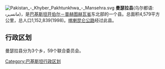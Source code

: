 [[File:Pakistan_-_Khyber_Pakhtunkhwa_-_Mansehra.svg|right]]
'''曼瑟拉县'''(乌尔都语: مانسہرہ)，是[[巴基斯坦|巴基斯坦]][[开伯尔－普赫图赫瓦省|开伯尔－普赫图赫瓦省]]东北部的一个县。总面积4,579平方公里，总人口1,152,839(1998)。[[喀喇昆仑公路|喀喇昆仑公路]]经过此县。

== 行政区划 ==
曼瑟拉县分为3个乡，59个联合委员会。

{{西北边境省行政区划}}

[[Category:巴基斯坦行政区划|Category:巴基斯坦行政区划]]